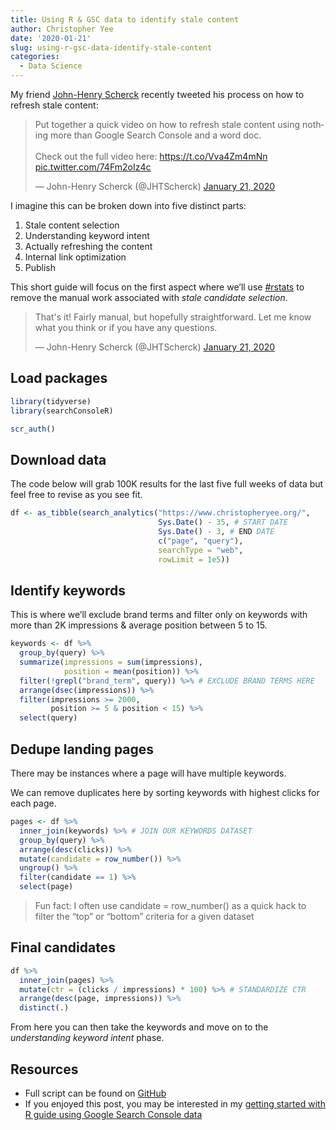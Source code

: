 ```yaml
---
title: Using R & GSC data to identify stale content
author: Christopher Yee
date: '2020-01-21'
slug: using-r-gsc-data-identify-stale-content
categories:
  - Data Science
---
```



My friend [John-Henry Scherck](https://twitter.com/JHTScherck) recently tweeted his process on how to refresh stale content:

<blockquote class="twitter-tweet"><p lang="en" dir="ltr">Put together a quick video on how to refresh stale content using nothing more than Google Search Console and a word doc. <br><br>Check out the full video here: <a href="https://t.co/Vva4Zm4mNn">https://t.co/Vva4Zm4mNn</a> <a href="https://t.co/74Fm2oIz4c">pic.twitter.com/74Fm2oIz4c</a></p>&mdash; John-Henry Scherck (@JHTScherck) <a href="https://twitter.com/JHTScherck/status/1219713918307692544?ref_src=twsrc%5Etfw">January 21, 2020</a></blockquote> <script async src="https://platform.twitter.com/widgets.js" charset="utf-8"></script>

I imagine this can be broken down into five distinct parts:

1. Stale content selection
2. Understanding keyword intent
3. Actually refreshing the content
4. Internal link optimization
5. Publish

This short guide will focus on the first aspect where we'll use [#rstats](https://twitter.com/search?q=%23rstats) to remove the manual work associated with _stale candidate selection_.

<blockquote class="twitter-tweet" data-conversation="none"><p lang="en" dir="ltr">That&#39;s it! Fairly manual, but hopefully straightforward. Let me know what you think or if you have any questions.</p>&mdash; John-Henry Scherck (@JHTScherck) <a href="https://twitter.com/JHTScherck/status/1219715744545439744?ref_src=twsrc%5Etfw">January 21, 2020</a></blockquote> <script async src="https://platform.twitter.com/widgets.js" charset="utf-8"></script>


## Load packages
```r
library(tidyverse)
library(searchConsoleR)

scr_auth()
```


## Download data

The code below will grab 100K results for the last five full weeks of data but feel free to revise as you see fit.
```r
df <- as_tibble(search_analytics("https://www.christopheryee.org/",
                                 Sys.Date() - 35, # START DATE
                                 Sys.Date() - 3, # END DATE
                                 c("page", "query"),
                                 searchType = "web",
                                 rowLimit = 1e5))
```


## Identify keywords

This is where we'll exclude brand terms and filter only on keywords with more than 2K impressions & average position between 5 to 15.
```r
keywords <- df %>% 
  group_by(query) %>% 
  summarize(impressions = sum(impressions),
            position = mean(position)) %>% 
  filter(!grepl("brand_term", query)) %>% # EXCLUDE BRAND TERMS HERE
  arrange(dsec(impressions)) %>% 
  filter(impressions >= 2000,
         position >= 5 & position < 15) %>% 
  select(query)
```

## Dedupe landing pages

There may be instances where a page will have multiple keywords.

We can remove duplicates here by sorting keywords with highest clicks for each page.

```r
pages <- df %>% 
  inner_join(keywords) %>% # JOIN OUR KEYWORDS DATASET
  group_by(query) %>% 
  arrange(desc(clicks)) %>% 
  mutate(candidate = row_number()) %>% 
  ungroup() %>% 
  filter(candidate == 1) %>% 
  select(page)
```

> Fun fact: I often use candidate = row_number() as a quick hack to filter the "top" or "bottom" criteria for a given dataset

## Final candidates
```r
df %>% 
  inner_join(pages) %>% 
  mutate(ctr = (clicks / impressions) * 100) %>% # STANDARDIZE CTR
  arrange(desc(page, impressions)) %>% 
  distinct(.)
```

From here you can then take the keywords and move on to the _understanding keyword intent_ phase.

## Resources

* Full script can be found on [GitHub](https://github.com/Eeysirhc/random_scripts/blob/master/content_refresh_candidates.R)
* If you enjoyed this post, you may be interested in my [getting started with R guide using Google Search Console data](https://www.christopheryee.org/blog/getting-started-with-r-using-google-search-console-data/)

